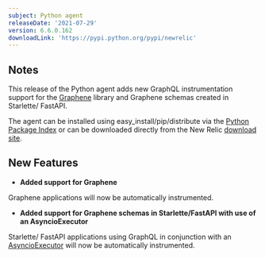 ```yaml
---
subject: Python agent
releaseDate: '2021-07-29'
version: 6.6.0.162
downloadLink: 'https://pypi.python.org/pypi/newrelic'
---
```


## Notes

This release of the Python agent adds new GraphQL instrumentation support for the [Graphene](https://graphene-python.org/) library and Graphene schemas created in Starlette/ FastAPI.

The agent can be installed using easy_install/pip/distribute via the [Python Package Index](https://pypi.python.org/pypi/newrelic) or can be downloaded directly from the New Relic [download site](http://download.newrelic.com/python_agent/release).

## New Features

* **Added support for Graphene**

Graphene applications will now be automatically instrumented.


* **Added support for Graphene schemas in Starlette/FastAPI with use of an AsyncioExecutor**

Starlette/ FastAPI applications using GraphQL in conjunction with an [AsyncioExecutor](https://www.starlette.io/graphql/#sync-or-async-executors) will now be automatically instrumented.
